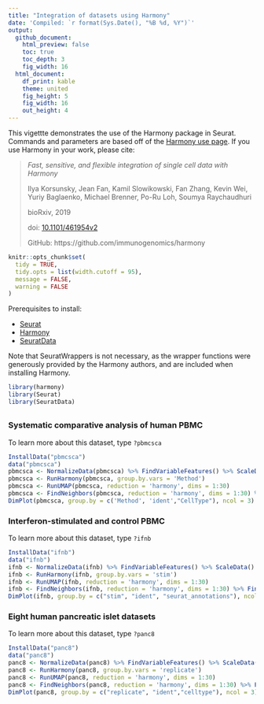 ```yaml
---
title: "Integration of datasets using Harmony"
date: 'Compiled: `r format(Sys.Date(), "%B %d, %Y")`'
output:
  github_document:
    html_preview: false
    toc: true
    toc_depth: 3
    fig_width: 16
  html_document:
    df_print: kable
    theme: united
    fig_height: 5
    fig_width: 16
    out_height: 4
---
```


This vigettte demonstrates the use of the Harmony package in Seurat. Commands and parameters are based off of the [Harmony use page](https://github.com/immunogenomics/harmony). If you use Harmony in your work, please cite:

> *Fast, sensitive, and flexible integration of single cell data with Harmony*
>
> Ilya Korsunsky, Jean Fan, Kamil Slowikowski, Fan Zhang, Kevin Wei, Yuriy Baglaenko, Michael Brenner, Po-Ru Loh, Soumya Raychaudhuri
>
> bioRxiv, 2019
>
> doi: [10.1101/461954v2](https://www.biorxiv.org/content/10.1101/461954v2)
>
> GitHub: https://github.com/immunogenomics/harmony

```r
knitr::opts_chunk$set(
  tidy = TRUE,
  tidy.opts = list(width.cutoff = 95),
  message = FALSE,
  warning = FALSE
)
```

Prerequisites to install:

* [Seurat](https://satijalab.org/seurat/install)
* [Harmony](https://github.com/immunogenomics/harmony)
* [SeuratData](https://github.com/satijalab/seurat-data)

Note that SeuratWrappers is not necessary, as the wrapper functions were generously provided by the Harmony authors, and are included when installing Harmony.

```r
library(harmony)
library(Seurat)
library(SeuratData)
```

## {.tabset .tabset-pills}

### Systematic comparative analysis of human PBMC

To learn more about this dataset, type `?pbmcsca`

```r
InstallData("pbmcsca")
data("pbmcsca")
pbmcsca <- NormalizeData(pbmcsca) %>% FindVariableFeatures() %>% ScaleData() %>% RunPCA(verbose = FALSE)
pbmcsca <- RunHarmony(pbmcsca, group.by.vars = 'Method')
pbmcsca <- RunUMAP(pbmcsca, reduction = 'harmony', dims = 1:30)
pbmcsca <- FindNeighbors(pbmcsca, reduction = 'harmony', dims = 1:30) %>% FindClusters()
DimPlot(pbmcsca, group.by = c('Method', 'ident',"CellType"), ncol = 3)
```

### Interferon-stimulated and control PBMC

To learn more about this dataset, type `?ifnb`

```r
InstallData("ifnb")
data("ifnb")
ifnb <- NormalizeData(ifnb) %>% FindVariableFeatures() %>% ScaleData() %>% RunPCA(verbose = FALSE)
ifnb <- RunHarmony(ifnb, group.by.vars = 'stim')
ifnb <- RunUMAP(ifnb, reduction = 'harmony', dims = 1:30)
ifnb <- FindNeighbors(ifnb, reduction = 'harmony', dims = 1:30) %>% FindClusters()
DimPlot(ifnb, group.by = c("stim", "ident", "seurat_annotations"), ncol = 3)
```

### Eight human pancreatic islet datasets

To learn more about this dataset, type `?panc8`

```r
InstallData("panc8")
data("panc8")
panc8 <- NormalizeData(panc8) %>% FindVariableFeatures() %>% ScaleData() %>% RunPCA(verbose = FALSE)
panc8 <- RunHarmony(panc8, group.by.vars = 'replicate')
panc8 <- RunUMAP(panc8, reduction = 'harmony', dims = 1:30)
panc8 <- FindNeighbors(panc8, reduction = 'harmony', dims = 1:30) %>% FindClusters()
DimPlot(panc8, group.by = c("replicate", "ident","celltype"), ncol = 3)
```

